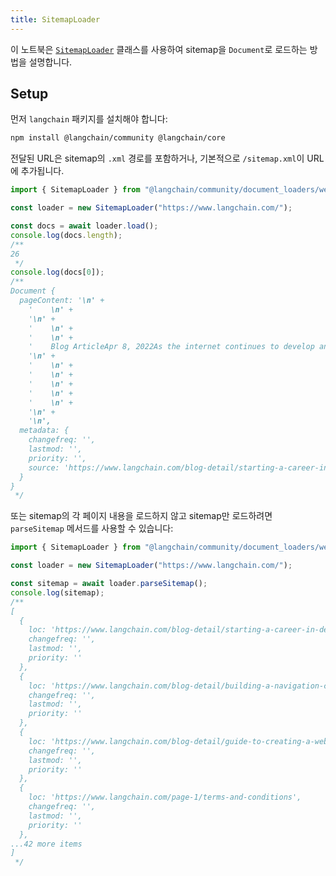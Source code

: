 ```yaml
---
title: SitemapLoader
---
```


이 노트북은 [`SitemapLoader`](https://api.js.langchain.com/classes/_langchain_community.document_loaders_web_sitemap.SitemapLoader.html) 클래스를 사용하여 sitemap을 `Document`로 로드하는 방법을 설명합니다.

## Setup

먼저 `langchain` 패키지를 설치해야 합니다:

```bash npm
npm install @langchain/community @langchain/core
```

전달된 URL은 sitemap의 `.xml` 경로를 포함하거나, 기본적으로 `/sitemap.xml`이 URL에 추가됩니다.

```typescript
import { SitemapLoader } from "@langchain/community/document_loaders/web/sitemap";

const loader = new SitemapLoader("https://www.langchain.com/");

const docs = await loader.load();
console.log(docs.length);
/**
26
 */
console.log(docs[0]);
/**
Document {
  pageContent: '\n' +
    '    \n' +
    '\n' +
    '    \n' +
    '    \n' +
    '    Blog ArticleApr 8, 2022As the internet continues to develop and grow exponentially, jobs related to the industry do too, particularly those that relate to web design and development. The prediction is that by 2029, the job outlook for these two fields will grow by 8%—significantly faster than average. Whether you’re seeking salaried employment or aiming to work in a freelance capacity, a career in web design can offer a variety of employment arrangements, competitive salaries, and opportunities to utilize both technical and creative skill sets.What does a career in web design involve?A career in website design can involve the design, creation, and coding of a range of website types. Other tasks will typically include liaising with clients and discussing website specifications, incorporating feedback, working on graphic design and image editing, and enabling multimedia features such as audio and video.  Requiring a range of creative and technical skills, web designers may be involved in work across a range of industries, including software companies, IT consultancies, web design companies, corporate organizations, and more. In contrast with web developers, web designers tend to play a more creative role, crafting the overall vision and design of a site, and determining how to best incorporate the necessary functionality. However, there can be significant overlap between the roles.Full-stack, back-end, and front-end web developmentThe U.S. Bureau of Labor Statistics (BLS) Occupational Outlook Handbook tends to group web developers and digital designers into one category. However, they define them separately, stating that web developers create and maintain websites and are responsible for the technical aspects including performance and capacity.  Web or digital designers, on the other hand, are responsible for the look and functionality of websites and interfaces. They develop, create, and test the layout, functions, and navigation for usability. Web developers can focus on the back-end, front-end, or full-stack development, and typically utilize a range of programming languages, libraries, and frameworks to do so. Web designers may work more closely with front-end engineers to establish the user-end functionality and appearance of a site.Are web designers in demand in 2022?In our ever-increasingly digital environment, there is a constant need for websites—and therefore for web designers and developers. With 17.4 billion websites in existence as of January 2020, the demand for web developers is only expected to rise.Web designers with significant coding experience are typically in higher demand, and can usually expect a higher salary. Like all jobs, there are likely to be a range of opportunities, some of which are better paid than others. But certain skill sets are basic to web design, most of which are key to how to become a web designer in 2022.const removeHiddenBreakpointLayers = function ie(e){function t(){for(let{hash:r,mediaQuery:i}of e){if(!i)continue;if(window.matchMedia(i).matches)return r}return e[0]?.hash}let o=t();if(o)for(let r of document.querySelectorAll(".hidden-"+o))r.parentNode?.removeChild(r);for(let r of document.querySelectorAll(".ssr-variant")){for(;r.firstChild;)r.parentNode?.insertBefore(r.firstChild,r);r.parentNode?.removeChild(r)}for(let r of document.querySelectorAll("[data-framer-original-sizes]")){let i=r.getAttribute("data-framer-original-sizes");i===""?r.removeAttribute("sizes"):r.setAttribute("sizes",i),r.removeAttribute("data-framer-original-sizes")}};removeHiddenBreakpointLayers([{"hash":"1ksv3g6"}])\n' +
    '\n' +
    '    \n' +
    '    \n' +
    '    \n' +
    '    \n' +
    '    \n' +
    '\n' +
    '\n',
  metadata: {
    changefreq: '',
    lastmod: '',
    priority: '',
    source: 'https://www.langchain.com/blog-detail/starting-a-career-in-design'
  }
}
 */
```

또는 sitemap의 각 페이지 내용을 로드하지 않고 sitemap만 로드하려면 `parseSitemap` 메서드를 사용할 수 있습니다:

```typescript
import { SitemapLoader } from "@langchain/community/document_loaders/web/sitemap";

const loader = new SitemapLoader("https://www.langchain.com/");

const sitemap = await loader.parseSitemap();
console.log(sitemap);
/**
[
  {
    loc: 'https://www.langchain.com/blog-detail/starting-a-career-in-design',
    changefreq: '',
    lastmod: '',
    priority: ''
  },
  {
    loc: 'https://www.langchain.com/blog-detail/building-a-navigation-component',
    changefreq: '',
    lastmod: '',
    priority: ''
  },
  {
    loc: 'https://www.langchain.com/blog-detail/guide-to-creating-a-website',
    changefreq: '',
    lastmod: '',
    priority: ''
  },
  {
    loc: 'https://www.langchain.com/page-1/terms-and-conditions',
    changefreq: '',
    lastmod: '',
    priority: ''
  },
...42 more items
]
 */
```